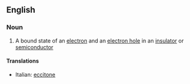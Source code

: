 ==English==

===Noun===
{{wikipedia}}
{{en-noun}}

#{{physics}} A bound state of an [[electron]] and an [[electron hole]] in an [[insulator]] or [[semiconductor]]

====Translations====
{{top}}
*Italian: [[eccitone]] {{m}}
{{mid}}

{{bottom}}